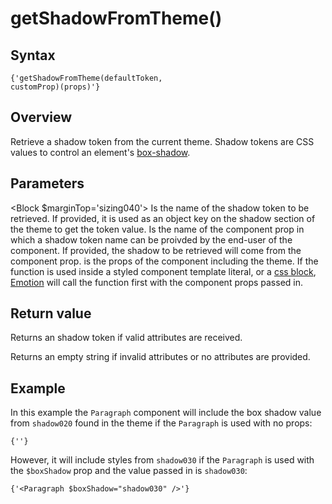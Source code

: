 

# getShadowFromTheme()

## Syntax

<Code>{'getShadowFromTheme(defaultToken, customProp)(props)'}</Code>

## Overview

Retrieve a shadow token from the current theme. Shadow tokens are CSS values to control an element's [box-shadow](https://developer.mozilla.org/en-US/docs/Web/CSS/box-shadow).

## Parameters

<Block $marginTop='sizing040'>
  <Prop name='defaultToken' type='ThemeToken'>
    Is the name of the shadow token to be retrieved. If provided, it is used as an object key on the shadow section of the theme to get the token value.
  </Prop>
  <Prop name='customProp' type="Exclude<keyof Props, 'theme'>">
    Is the name of the component prop in which a shadow token name can be proivded by the end-user of the component. If provided, the shadow to be retrieved will come from the component prop.
  </Prop>
  <Prop name='props' type='Props'>
    is the props of the component including the theme. If the function is used inside a styled component template literal, or a [css block](/utils/css), [Emotion](https://emotion.sh/docs/) will call the function first with the component props passed in.
  </Prop>
</Block>

## Return value

Returns an shadow token if valid attributes are received.

Returns an empty string if invalid attributes or no attributes are provided.

## Example

<CodeFromFile language="text" path="examples/utils/get-shadow-from-theme.tsx"/>

In this example the `Paragraph` component will include the box shadow value from `shadow020` found in the theme if the `Paragraph` is used with no props:

<Code>{'<Paragraph />'}</Code>

However, it will include styles from `shadow030` if the `Paragraph` is used with the `$boxShadow` prop and the value passed in is `shadow030`:

<Code>{'<Paragraph $boxShadow="shadow030" />'}</Code>
